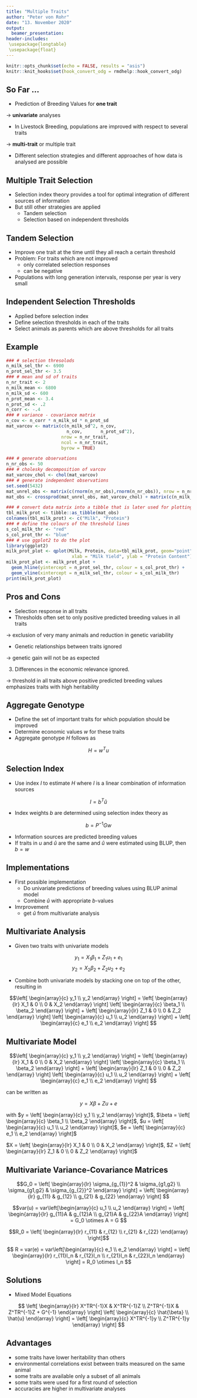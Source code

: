 ```yaml
---
title: "Multiple Traits"
author: "Peter von Rohr"
date: "13. November 2020"
output:
  beamer_presentation:
header-includes:
 \usepackage{longtable}
 \usepackage{float}
---
```


```r
knitr::opts_chunk$set(echo = FALSE, results = "asis")
knitr::knit_hooks$set(hook_convert_odg = rmdhelp::hook_convert_odg)
```

## So Far ...

* Prediction of Breeding Values for __one trait__

$\rightarrow$ __univariate__ analyses

* In Livestock Breeding, populations are improved with respect to several traits

$\rightarrow$ __multi-trait__ or multiple trait

* Different selection strategies and different approaches of how data is analysed are possible


## Multiple Trait Selection

* Selection index theory provides a tool for optimal integration of different sources of information
* But still other strategies are applied
    + Tandem selection
    + Selection based on independent thresholds
    
    
## Tandem Selection

* Improve one trait at the time until they all reach a certain threshold
* Problem: For traits which are not improved 
    + only correlated selection responses
    + can be negative
* Populations with long generation intervals, response per year is very small


## Independent Selection Thresholds

* Applied before selection index
* Define selection thresholds in each of the traits
* Select animals as parents which are above thresholds for all traits


## Example
```r
### # selection thresolods
n_milk_sel_thr <- 6900
n_prot_sel_thr <- 3.5
### # mean and sd of traits
n_nr_trait <- 2
n_milk_mean <- 6800
n_milk_sd <- 600
n_prot_mean <- 3.4
n_prot_sd <- .2
n_corr <- -.4
### # variance - covariance matrix
n_cov <- n_corr * n_milk_sd * n_prot_sd
mat_varcov <- matrix(c(n_milk_sd^2, n_cov,
                       n_cov,       n_prot_sd^2), 
                     nrow = n_nr_trait, 
                     ncol = n_nr_trait, 
                     byrow = TRUE)

### # generate observations
n_nr_obs <- 50
### # cholesky decomposition of varcov
mat_varcov_chol <- chol(mat_varcov)
### # generate independent observations
set.seed(5432)
mat_unrel_obs <- matrix(c(rnorm(n_nr_obs),rnorm(n_nr_obs)), nrow = n_nr_trait, byrow = TRUE)
mat_obs <- crossprod(mat_unrel_obs, mat_varcov_chol) + matrix(c(n_milk_mean, n_prot_mean), nrow=n_nr_obs, ncol=n_nr_trait, byrow = TRUE)
```
```r
### # convert data matrix into a tibble that is later used for plotting
tbl_milk_prot <- tibble::as_tibble(mat_obs)
colnames(tbl_milk_prot) <- c("Milk", "Protein")
### # define the colours of the threshold lines
s_col_milk_thr <- "red"
s_col_prot_thr <- "blue"
### # use ggplot2 to do the plot
library(ggplot2)
milk_prot_plot <- qplot(Milk, Protein, data=tbl_milk_prot, geom="point", 
                         xlab = "Milk Yield", ylab = "Protein Content")
milk_prot_plot <- milk_prot_plot + 
  geom_hline(yintercept = n_prot_sel_thr, colour = s_col_prot_thr) +
  geom_vline(xintercept = n_milk_sel_thr, colour = s_col_milk_thr)
print(milk_prot_plot)
```


## Pros and Cons

* Selection response in all traits 
* Thresholds often set to only positive predicted breeding values in all traits

$\rightarrow$ exclusion of very many animals and reduction in genetic variability

* Genetic relationships between traits ignored

$\rightarrow$ genetic gain will not be as expected

3. Differences in the economic relevance ignored. 

$\rightarrow$ threshold in all traits above positive predicted breeding values emphasizes traits with high heritability


## Aggregate Genotype 

* Define the set of important traits for which population should be improved
* Determine economic values $w$ for these traits
* Aggregate genotype $H$ follows as 

$$H = w^Tu$$


## Selection Index

* Use index $I$ to estimate $H$ where $I$ is a linear combination of information sources 

$$I = b^T\hat{u}$$

* Index weights $b$ are determined using selection index theory as 

$$b = P^{-1}Gw$$

* Information sources are predicted breeding values
* If traits in $u$ and $\hat{u}$ are the same and $\hat{u}$ were estimated using BLUP, then $b = w$


## Implementations

* First possible implementation
    + Do univariate predictions of breeding values using BLUP animal model
    + Combine $\hat{u}$ with appropriate $b$-values
    
* Imrprovement
    + get $\hat{u}$ from multivariate analysis
    
    
## Multivariate Analysis

* Given two traits with univariate models

$$y_1 = X_1 \beta_1 + Z_1u_1 + e_1$$
$$y_2 = X_2 \beta_2 + Z_2u_2 + e_2$$

* Combine both univariate models by stacking one on top of the other, resulting in

$$\left[
\begin{array}{c} 
  y_1 \\
  y_2
\end{array} 
\right] 
=
\left[ 
\begin{array}{lr}
X_1  &  0 \\
0    &  X_2
\end{array}
\right]
\left[ 
\begin{array}{c}
\beta_1 \\
\beta_2
\end{array}
\right]
+
\left[ 
\begin{array}{lr}
Z_1  &  0 \\
0    &  Z_2
\end{array}
\right]
\left[ 
\begin{array}{c}
u_1 \\
u_2
\end{array}
\right]
+
\left[ 
\begin{array}{c}
e_1 \\
e_2
\end{array}
\right]
$$


## Multivariate Model

$$\left[
\begin{array}{c} 
  y_1 \\
  y_2
\end{array} 
\right] 
=
\left[ 
\begin{array}{lr}
X_1  &  0 \\
0    &  X_2
\end{array}
\right]
\left[ 
\begin{array}{c}
\beta_1 \\
\beta_2
\end{array}
\right]
+
\left[ 
\begin{array}{lr}
Z_1  &  0 \\
0    &  Z_2
\end{array}
\right]
\left[ 
\begin{array}{c}
u_1 \\
u_2
\end{array}
\right]
+
\left[ 
\begin{array}{c}
e_1 \\
e_2
\end{array}
\right]
$$

can be written as

$$y = X \beta + Zu + e$$

with $y = \left[
\begin{array}{c} 
  y_1 \\
  y_2
\end{array} 
\right]$, 
$\beta = \left[ 
\begin{array}{c}
\beta_1 \\
\beta_2
\end{array}
\right]$,
$u = \left[ 
\begin{array}{c}
u_1 \\
u_2
\end{array}
\right]$,
$e = \left[ 
\begin{array}{c}
e_1 \\
e_2
\end{array}
\right]$

\vspace{2ex}
$X = \left[ 
\begin{array}{lr}
X_1  &  0 \\
0    &  X_2
\end{array}
\right]$,
$Z = \left[ 
\begin{array}{lr}
Z_1  &  0 \\
0    &  Z_2
\end{array}
\right]$


## Multivariate Variance-Covariance Matrices

$$G_0 = \left[ 
\begin{array}{lr}
\sigma_{g_{1}}^2  &  \sigma_{g1,g2}  \\
\sigma_{g1,g2}    &  \sigma_{g_{2}}^2
\end{array}
\right] = \left[ 
\begin{array}{lr}
g_{11}  &  g_{12}  \\
g_{21}  &  g_{22}
\end{array}
\right]
$$

$$var(u) = var\left[\begin{array}{c} u_1 \\ u_2 \end{array} \right]
=  
\left[ 
\begin{array}{lr}
g_{11}A  &  g_{12}A \\
g_{21}A  &  g_{22}A
\end{array}
\right]
= G_0 \otimes A = G
$$

$$R_0 = \left[ 
\begin{array}{lr}
r_{11}  &  r_{12}  \\
r_{21}  &  r_{22}
\end{array}
\right]$$

$$
R = var(e) = var\left[\begin{array}{c} e_1 \\ e_2 \end{array} \right]
=  
\left[ 
\begin{array}{lr}
r_{11}I_n  &  r_{12}I_n \\
r_{21}I_n  &  r_{22}I_n
\end{array}
\right]
= R_0 \otimes I_n
$$


## Solutions

* Mixed Model Equations

$$
\left[ 
\begin{array}{lr}
X^TR^{-1}X  &  X^TR^{-1}Z  \\
Z^TR^{-1}X  &  Z^TR^{-1}Z + G^{-1}
\end{array}
\right]
\left[ 
\begin{array}{c}
\hat{\beta} \\
\hat{u}
\end{array}
\right]
=
\left[ 
\begin{array}{c}
X^TR^{-1}y \\
Z^TR^{-1}y
\end{array}
\right]
$$


## Advantages

* some traits have lower heritability than others
* environmental correlations exist between traits measured on the same animal
* some traits are available only a subset of all animals 
* some traits were used for a first round of selection
* accuracies are higher in multivariate analyses


